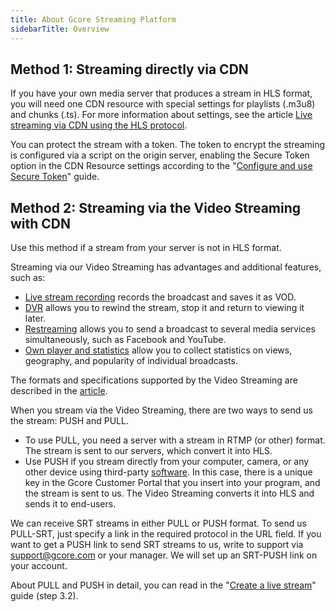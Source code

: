 ---
title: About Gcore Streaming Platform
sidebarTitle: Overview
---

## Method 1: Streaming directly via CDN

If you have your own media server that produces a stream in HLS format, you will need one CDN resource with special settings for playlists (.m3u8) and chunks (.ts). For more information about settings, see the article [Live streaming via CDN using the HLS protocol](/cdn/cdn-resource-options/configure-live-streams-and-video-delivery-via-cdn-only-for-paid-tariffs).

You can protect the stream with a token. The token to encrypt the streaming is configured via a script on the origin server, enabling the Secure Token option in the CDN Resource settings according to the "[Configure and use Secure Token](/cdn/cdn-resource-options/security/use-a-secure-token/configure-and-use-secure-token)" guide.

## Method 2: Streaming via the Video Streaming with CDN

Use this method if a stream from your server is not in HLS format.

Streaming via our Video Streaming has advantages and additional features, such as:

  * [Live stream recording](/streaming-platform/live-streaming/record-your-live-streams-and-save-them-as-videos) records the broadcast and saves it as VOD.
  * [DVR](/streaming-platform/live-streaming/pause-and-rewind-the-live-streams) allows you to rewind the stream, stop it and return to viewing it later.
  * [Restreaming](/streaming-platform/live-streaming/create-and-configure-a-restream-to-social-media) allows you to send a broadcast to several media services simultaneously, such as Facebook and YouTube.
  * [Own player and statistics](/streaming-platform/extra-features/customize-appearance-of-the-built-in-player) allow you to collect statistics on views, geography, and popularity of individual broadcasts.



The formats and specifications supported by the Video Streaming are described in the [article](/streaming-platform/live-streams-and-videos-protocols-and-codecs/what-initial-parameters-of-your-live-streams-and-videos-we-can-accept).

When you stream via the Video Streaming, there are two ways to send us the stream: PUSH and PULL.

  * To use PULL, you need a server with a stream in RTMP (or other) format. The stream is sent to our servers, which convert it into HLS.
  * Use PUSH if you stream directly from your computer, camera, or any other device using third-party [software](/streaming-platform/live-streaming/push-live-streams-software/push-live-streams-via-obs). In this case, there is a unique key in the Gcore Customer Portal that you insert into your program, and the stream is sent to us. The Video Streaming converts it into HLS and sends it to end-users.



We can receive SRT streams in either PULL or PUSH format. To send us PULL-SRT, just specify a link in the required protocol in the URL field. If you want to get a PUSH link to send SRT streams to us, write to support via [support@gcore.com](mailto:support@gcore.com) or your manager. We will set up an SRT-PUSH link on your account.

About PULL and PUSH in detail, you can read in the "[Create a live stream](/streaming-platform/live-streaming/create-a-live-stream)" guide (step 3.2).